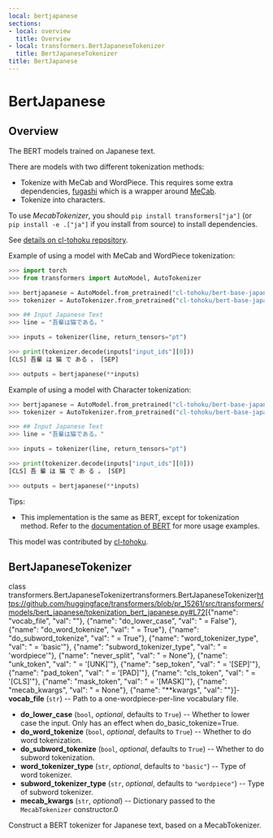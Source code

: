 ```yaml
---
local: bertjapanese
sections:
- local: overview
  title: Overview
- local: transformers.BertJapaneseTokenizer
  title: BertJapaneseTokenizer
title: BertJapanese
---
```

<script>
</script>
<!--Copyright 2020 The HuggingFace Team. All rights reserved.

Licensed under the Apache License, Version 2.0 (the "License"); you may not use this file except in compliance with
the License. You may obtain a copy of the License at

http://www.apache.org/licenses/LICENSE-2.0

Unless required by applicable law or agreed to in writing, software distributed under the License is distributed on
an "AS IS" BASIS, WITHOUT WARRANTIES OR CONDITIONS OF ANY KIND, either express or implied. See the License for the
specific language governing permissions and limitations under the License.
-->

<h1 id="bertjapanese">BertJapanese</h1>

<h2 id="overview">Overview</h2>

The BERT models trained on Japanese text.

There are models with two different tokenization methods:

- Tokenize with MeCab and WordPiece. This requires some extra dependencies, [fugashi](https://github.com/polm/fugashi) which is a wrapper around [MeCab](https://taku910.github.io/mecab/).
- Tokenize into characters.

To use *MecabTokenizer*, you should `pip install transformers["ja"]` (or `pip install -e .["ja"]` if you install
from source) to install dependencies.

See [details on cl-tohoku repository](https://github.com/cl-tohoku/bert-japanese).

Example of using a model with MeCab and WordPiece tokenization:

```python
>>> import torch
>>> from transformers import AutoModel, AutoTokenizer

>>> bertjapanese = AutoModel.from_pretrained("cl-tohoku/bert-base-japanese")
>>> tokenizer = AutoTokenizer.from_pretrained("cl-tohoku/bert-base-japanese")

>>> ## Input Japanese Text
>>> line = "吾輩は猫である。"

>>> inputs = tokenizer(line, return_tensors="pt")

>>> print(tokenizer.decode(inputs["input_ids"][0]))
[CLS] 吾輩 は 猫 で ある 。 [SEP]

>>> outputs = bertjapanese(**inputs)
```

Example of using a model with Character tokenization:

```python
>>> bertjapanese = AutoModel.from_pretrained("cl-tohoku/bert-base-japanese-char")
>>> tokenizer = AutoTokenizer.from_pretrained("cl-tohoku/bert-base-japanese-char")

>>> ## Input Japanese Text
>>> line = "吾輩は猫である。"

>>> inputs = tokenizer(line, return_tensors="pt")

>>> print(tokenizer.decode(inputs["input_ids"][0]))
[CLS] 吾 輩 は 猫 で あ る 。 [SEP]

>>> outputs = bertjapanese(**inputs)
```

Tips:

- This implementation is the same as BERT, except for tokenization method. Refer to the [documentation of BERT](bert) for more usage examples.

This model was contributed by [cl-tohoku](https://huggingface.co/cl-tohoku).

<h2 id="transformers.BertJapaneseTokenizer">BertJapaneseTokenizer</h2>

<div class="docstring">

<docstring><name>class transformers.BertJapaneseTokenizer</name><anchor>transformers.BertJapaneseTokenizer</anchor><source>https://github.com/huggingface/transformers/blob/pr_15261/src/transformers/models/bert_japanese/tokenization_bert_japanese.py#L72</source><parameters>[{"name": "vocab_file", "val": ""}, {"name": "do_lower_case", "val": " = False"}, {"name": "do_word_tokenize", "val": " = True"}, {"name": "do_subword_tokenize", "val": " = True"}, {"name": "word_tokenizer_type", "val": " = 'basic'"}, {"name": "subword_tokenizer_type", "val": " = 'wordpiece'"}, {"name": "never_split", "val": " = None"}, {"name": "unk_token", "val": " = '[UNK]'"}, {"name": "sep_token", "val": " = '[SEP]'"}, {"name": "pad_token", "val": " = '[PAD]'"}, {"name": "cls_token", "val": " = '[CLS]'"}, {"name": "mask_token", "val": " = '[MASK]'"}, {"name": "mecab_kwargs", "val": " = None"}, {"name": "**kwargs", "val": ""}]</parameters><paramsdesc>- **vocab_file** (`str`) --
  Path to a one-wordpiece-per-line vocabulary file.
- **do_lower_case** (`bool`, *optional*, defaults to `True`) --
  Whether to lower case the input. Only has an effect when do_basic_tokenize=True.
- **do_word_tokenize** (`bool`, *optional*, defaults to `True`) --
  Whether to do word tokenization.
- **do_subword_tokenize** (`bool`, *optional*, defaults to `True`) --
  Whether to do subword tokenization.
- **word_tokenizer_type** (`str`, *optional*, defaults to `"basic"`) --
  Type of word tokenizer.
- **subword_tokenizer_type** (`str`, *optional*, defaults to `"wordpiece"`) --
  Type of subword tokenizer.
- **mecab_kwargs** (`str`, *optional*) --
  Dictionary passed to the `MecabTokenizer` constructor.</paramsdesc><paramgroups>0</paramgroups></docstring>

Construct a BERT tokenizer for Japanese text, based on a MecabTokenizer.




</div>
